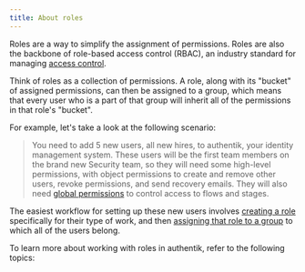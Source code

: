 ```yaml
---
title: About roles
---
```



Roles are a way to simplify the assignment of permissions. Roles are also the backbone of role-based access control (RBAC), an industry standard for managing [access control](../access-control).

Think of roles as a collection of permissions. A role, along with its "bucket" of assigned permissions, can then be assigned to a group, which means that every user who is a part of that group will inherit all of the permissions in that role's "bucket".

For example, let's take a look at the following scenario:

> You need to add 5 new users, all new hires, to authentik, your identity management system. These users will be the first team members on the brand new Security team, so they will need some high-level permissions, with object permissions to create and remove other users, revoke permissions, and send recovery emails. They will also need [global permissions](../access-control/permissions#fundamentals-of-authentik-permissions) to control access to flows and stages.

The easiest workflow for setting up these new users involves [creating a role](./manage_roles.md#create-a-role) specifically for their type of work, and then [assigning that role to a group](./manage_roles.md#assign-a-role-to-a-group) to which all of the users belong.

To learn more about working with roles in authentik, refer to the following topics:

<DocCardList items={useCurrentSidebarCategory().items} />
